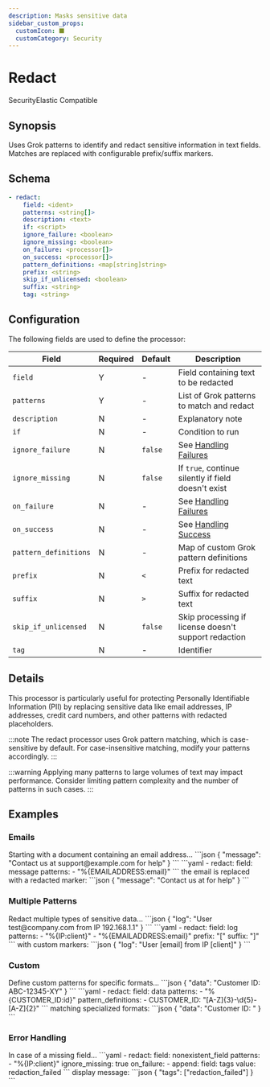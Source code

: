 ```yaml
---
description: Masks sensitive data
sidebar_custom_props: 
  customIcon: ⬛
  customCategory: Security
---
```


# Redact

<span className="theme-doc-version-badge badge badge--primary">Security</span><span className="theme-doc-version-badge badge badge--secondary">Elastic Compatible</span>

## Synopsis

Uses Grok patterns to identify and redact sensitive information in text fields. Matches are replaced with configurable prefix/suffix markers.

## Schema

```yaml {2-3}
- redact:
    field: <ident>
    patterns: <string[]>
    description: <text>
    if: <script>
    ignore_failure: <boolean>
    ignore_missing: <boolean>
    on_failure: <processor[]>
    on_success: <processor[]>
    pattern_definitions: <map[string]string>
    prefix: <string>
    skip_if_unlicensed: <boolean>
    suffix: <string>
    tag: <string>
```

## Configuration

The following fields are used to define the processor:

|Field|Required|Default|Description|
|---|---|---|---|
|`field`|Y|-|Field containing text to be redacted|
|`patterns`|Y|-|List of Grok patterns to match and redact|
|`description`|N|-|Explanatory note|
|`if`|N|-|Condition to run|
|`ignore_failure`|N|`false`|See [Handling Failures](../handling-failures.mdx)|
|`ignore_missing`|N|`false`|If `true`, continue silently if field doesn't exist|
|`on_failure`|N|-|See [Handling Failures](../handling-failures.mdx)|
|`on_success`|N|-|See [Handling Success](../handling-success.mdx)|
|`pattern_definitions`|N|-|Map of custom Grok pattern definitions|
|`prefix`|N|`<`|Prefix for redacted text|
|`suffix`|N|`>`|Suffix for redacted text|
|`skip_if_unlicensed`|N|`false`|Skip processing if license doesn't support redaction|
|`tag`|N|-|Identifier|

## Details

This processor is particularly useful for protecting Personally Identifiable Information (PII) by replacing sensitive data like email addresses, IP addresses, credit card numbers, and other patterns with redacted placeholders.

:::note
The redact processor uses Grok pattern matching, which is case-sensitive by default. For case-insensitive matching, modify your patterns accordingly.
:::

:::warning
Applying many patterns to large volumes of text may impact performance. Consider limiting pattern complexity and the number of patterns in such cases.
:::

## Examples

### Emails

<ExampleGrid>
  <CommentCol>
    Starting with a document containing an email address...
  </CommentCol>
  <CodeCol>
    ```json
    {
      "message": "Contact us at support@example.com for help"
    }
    ```
    ```yaml
    - redact:
        field: message
        patterns:
          - "%{EMAILADDRESS:email}"
    ```
  </CodeCol>
  <CommentCol>
    the email is replaced with a redacted marker:
  </CommentCol>
  <CodeCol>
    ```json
    {
      "message": "Contact us at <email> for help"
    }
    ```
  </CodeCol>
</ExampleGrid>

### Multiple Patterns

<ExampleGrid>
  <CommentCol>
    Redact multiple types of sensitive data...
  </CommentCol>
  <CodeCol>
    ```json
    {
      "log": "User test@company.com from IP 192.168.1.1"
    }
    ```
    ```yaml
    - redact:
        field: log
        patterns:
          - "%{IP:client}"
          - "%{EMAILADDRESS:email}"
        prefix: "["
        suffix: "]"
    ```
  </CodeCol>
  <CommentCol>
    with custom markers:
  </CommentCol>
  <CodeCol>
    ```json
    {
      "log": "User [email] from IP [client]"
    }
    ```
  </CodeCol>
</ExampleGrid>

### Custom

<ExampleGrid>
  <CommentCol>
    Define custom patterns for specific formats...
  </CommentCol>
  <CodeCol>
    ```json
    {
      "data": "Customer ID: ABC-12345-XY"
    }
    ```
    ```yaml
    - redact:
        field: data
        patterns:
          - "%{CUSTOMER_ID:id}"
        pattern_definitions:
          - CUSTOMER_ID: "[A-Z]{3}-\d{5}-[A-Z]{2}"
    ```
  </CodeCol>
  <CommentCol>
    matching specialized formats:
  </CommentCol>
  <CodeCol>
    ```json
    {
      "data": "Customer ID: <id>"
    }
    ```
  </CodeCol>
</ExampleGrid>

### Error Handling

<ExampleGrid>
  <CommentCol>
    In case of a missing field...
  </CommentCol>
  <CodeCol>
    ```yaml
    - redact:
        field: nonexistent_field
        patterns:
          - "%{IP:client}"
        ignore_missing: true
        on_failure:
          - append:
              field: tags
              value: redaction_failed
    ```
  </CodeCol>
  <CommentCol>
    display message:
  </CommentCol>
  <CodeCol>
    ```json
    {
      "tags": ["redaction_failed"]
    }
    ```
  </CodeCol>
</ExampleGrid>
